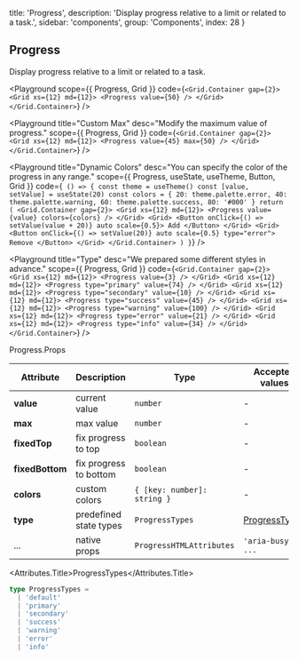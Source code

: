 
  title: 'Progress',
  description: 'Display progress relative to a limit or related to a task.',
  sidebar: 'components',
  group: 'Components',
  index: 28
}

## Progress

Display progress relative to a limit or related to a task.

<Playground
  scope={{ Progress, Grid }}
  code={`
<Grid.Container gap={2}>
  <Grid xs={12} md={12}>
    <Progress value={50} />
  </Grid>
</Grid.Container>
`}
/>

<Playground
  title="Custom Max"
  desc="Modify the maximum value of progress."
  scope={{ Progress, Grid }}
  code={`
<Grid.Container gap={2}>
  <Grid xs={12} md={12}>
    <Progress value={45} max={50} />
  </Grid>
</Grid.Container>
`}
/>

<Playground
  title="Dynamic Colors"
  desc="You can specify the color of the progress in any range."
  scope={{ Progress, useState, useTheme, Button, Grid }}
  code={`
() => {
  const theme = useTheme()
  const [value, setValue] = useState(20)
  const colors = {
    20: theme.palette.error,
    40: theme.palette.warning,
    60: theme.palette.success,
    80: '#000'
  }
  return (
    <Grid.Container gap={2}>
      <Grid xs={12} md={12}>
        <Progress value={value} colors={colors} />
      </Grid>
      <Grid>
        <Button onClick={() => setValue(value + 20)} auto scale={0.5}>
          Add
        </Button>
      </Grid>
      <Grid>
        <Button onClick={() => setValue(20)} auto scale={0.5} type="error">
          Remove
        </Button>
      </Grid>
    </Grid.Container>
  )
}`}
/>

<Playground
  title="Type"
  desc="We prepared some different styles in advance."
  scope={{ Progress, Grid }}
  code={`
<Grid.Container gap={2}>
  <Grid xs={12} md={12}>
    <Progress value={3} />
  </Grid>
    <Grid xs={12} md={12}>
    <Progress type="primary" value={74} />
  </Grid>
  <Grid xs={12} md={12}>
    <Progress type="secondary" value={10} />
  </Grid>
  <Grid xs={12} md={12}>
    <Progress type="success" value={45} />
  </Grid>
  <Grid xs={12} md={12}>
    <Progress type="warning" value={100} />
  </Grid>
  <Grid xs={12} md={12}>
    <Progress type="error" value={21} />
  </Grid>
  <Grid xs={12} md={12}>
    <Progress type="info" value={34} />
  </Grid>
</Grid.Container>
`}
/>

<Attributes edit="/pages/docs/components/progress.mdx">
<Attributes.Title>Progress.Props</Attributes.Title>

| Attribute       | Description            | Type                        | Accepted values                 | Default   |
| --------------- | ---------------------- | --------------------------- | ------------------------------- | --------- |
| **value**       | current value          | `number`                    | -                               | 0         |
| **max**         | max value              | `number`                    | -                               | 100       |
| **fixedTop**    | fix progress to top    | `boolean`                   | -                               | `false`   |
| **fixedBottom** | fix progress to bottom | `boolean`                   | -                               | `false`   |
| **colors**      | custom colors          | `{ [key: number]: string }` | -                               | -         |
| **type**        | predefined state types | `ProgressTypes`             | [ProgressTypes](#progresstypes) | `default` |
| ...             | native props           | `ProgressHTMLAttributes`    | `'aria-busy', ...`              | -         |

<Attributes.Title>ProgressTypes</Attributes.Title>

```ts
type ProgressTypes =
  | 'default'
  | 'primary'
  | 'secondary'
  | 'success'
  | 'warning'
  | 'error'
  | 'info'
```

</Attributes>

